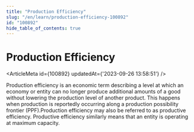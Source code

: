 ```yaml
---
title: "Production Efficiency"
slug: "/en/learn/production-efficiency-100892"
id: "100892"
hide_table_of_contents: true
---
```



# Production Efficiency

<ArticleMeta id={100892} updatedAt={'2023-09-26 13:58:51'} />
<div className='border-solid border-b border-t-0 my-4 border-[var(--ifm-color-gray-300)]' />

Production efficiency is an economic term describing a level at which an economy or entity can no longer produce additional amounts of a good without lowering the production level of another product. This happens when production is reportedly occurring along a production possibility frontier (PPF).Production efficiency may also be referred to as productive efficiency. Productive efficiency similarly means that an entity is operating at maximum capacity.
